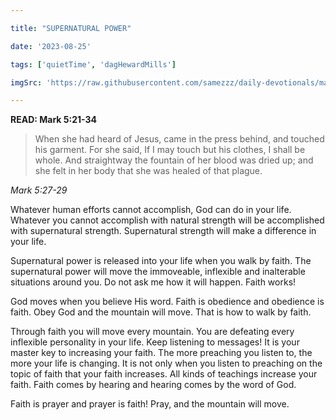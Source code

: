 ```yaml
---

title: "SUPERNATURAL POWER"

date: '2023-08-25'

tags: ['quietTime', 'dagHewardMills']

imgSrc: 'https://raw.githubusercontent.com/samezzz/daily-devotionals/main/images/evangelist-dag.jpg'

---
```


**READ: Mark 5:21-34**

>When she had heard of Jesus, came in the press behind, and touched his garment. For she said, If I may touch but his clothes, I shall be whole. And straightway the fountain of her blood was dried up; and she felt in her body that she was healed of that plague.

*Mark 5:27-29*

Whatever human efforts cannot accomplish, God can do in your life. Whatever you cannot accomplish with natural strength will be accomplished with supernatural strength. Supernatural strength will make a difference in your life.

Supernatural power is released into your life when you walk by faith. The supernatural power will move the immoveable, inflexible and inalterable situations around you. Do not ask me how it will happen. Faith works!

God moves when you believe His word. Faith is obedience and obedience is faith. Obey God and the mountain will move. That is how to walk by faith.

Through faith you will move every mountain. You are defeating every inflexible personality in your life. Keep listening to messages! It is your master key to increasing your faith. The more preaching you listen to, the more your life is changing. It is not only when you listen to preaching on the topic of faith that your faith increases. All kinds of teachings increase your faith. Faith comes by hearing and hearing comes by the word of God.

Faith is prayer and prayer is faith! Pray, and the mountain will move.
